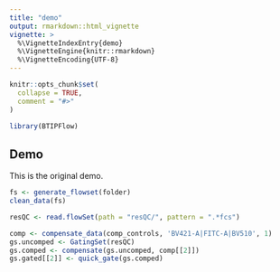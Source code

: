```yaml
---
title: "demo"
output: rmarkdown::html_vignette
vignette: >
  %\VignetteIndexEntry{demo}
  %\VignetteEngine{knitr::rmarkdown}
  %\VignetteEncoding{UTF-8}
---
```


```r
knitr::opts_chunk$set(
  collapse = TRUE,
  comment = "#>"
)
```

```r
library(BTIPFlow)
```

## Demo

This is the original demo.

```r
fs <- generate_flowset(folder)
clean_data(fs)
```

```r
resQC <- read.flowSet(path = "resQC/", pattern = ".*fcs")
```

```r
comp <- compensate_data(comp_controls, 'BV421-A|FITC-A|BV510', 1)
gs.uncomped <- GatingSet(resQC)
gs.comped <- compensate(gs.uncomped, comp[[2]])
gs.gated[[2]] <- quick_gate(gs.comped)

```

